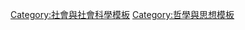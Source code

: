 <noinclude>
{{noteTA
|1=zh-cn:麦卡特尼; zh-hk:麥卡尼; zh-tw:麥卡尼;
|2=zh-cn:列侬; zh-hk:連儂; zh-tw:藍儂;
}}</noinclude>{{navboxV2
| type = vertical
| name = 阴谋论
| state = {{{state<includeonly>|autocollapse</includeonly>}}}
| title = [[陰謀論|阴谋论]]
| listclass = hlist
| groupstyle = text-align:left;
| above = {{link-en|阴谋论列表|List of conspiracy theories}}

| group1 = 核心主题
| list1 =
* [[反科學]]
* {{link-en|阴谋集团|Cabal}}
* [[间谍|间谍活动]]
* [[欺騙]]
* [[秘密社团]]
* {{link-en|民事陰謀|Conspiracy (civil)}}
* {{link-en|刑事陰謀|Conspiracy (criminal)}}
* {{link-en|詐騙陰謀|Deception}}
* {{link-en|陰謀小說|Conspiracy fiction}}
* [[伪科学]]
* [[保密性|機密]]
* [[都市傳說]]

| group2 = 心理學
| list2 =
* [[看法极化]]
* [[認知失調]]
* {{link-en|大众强化|Communal reinforcement}}
* [[確認偏誤|认知偏差]]
* [[控制点]]
* [[偏执狂|偏执]]
* [[投射]]
* [[集體歇斯底里]]

| group3 = 死亡与失踪<br>案件
| list3-type = vertical
| list3-border = child
| list3-groupstyle = text-align:left;
| list3-group1 = [[暗杀|刺杀]]
| list3-list1 =
* [[杰弗里·乔叟|1400年杰弗里·乔叟之死阴谋论]]
* {{link-en|伦敦塔内的王子们|Princes in the Tower|1483年爱德华五世与约克公爵理查之死阴谋论}}
* [[本能寺之变|1582年本能寺之變關於織田信長的陰謀論]]
* [[卡斯帕尔·豪泽尔|1833年豪泽尔之死阴谋论]]
* [[林肯遇刺案|1865年林肯遇刺案阴谋论]]
* [[宋教仁#宋教仁遇刺之谜|1913年宋教仁遇刺案阴谋论]]
* {{link-en|法尔·拉普|Phar Lap#Death|1932年赛马“法尔·拉普”之死阴谋论}}
* [[谢尔盖·米罗诺维奇·基洛夫|1934年基洛夫遇刺案阴谋论]]
* [[斯大林的死亡和葬礼|1953年斯大林之死阴谋论]]
* [[联合国DC-6号班机空难|1961年哈马舍尔德空难身亡案阴谋论]]
* [[帕特里斯·卢蒙巴|1961年卢蒙巴被杀案阴谋论]]
* [[瑪麗蓮·夢露之死|1962年玛丽莲·梦露之死阴谋论]]
* [[肯尼迪遇刺案阴谋论|1963年约翰·肯尼迪遇刺案阴谋论]]
* [[麥爾坎·X|1965年马尔科姆·X遇刺案阴谋论]]
* [[罗伯特·肯尼迪遇刺案阴谋论|1968年罗伯特·肯尼迪遇刺案阴谋论]]
* [[马丁·路德·金遇刺案|1968年马丁·路德·金遇刺案阴谋论]]
* [[吉米·亨德里克斯|1970年吉米·亨德里克斯之死阴谋论]]
* [[儒塞利諾·庫比契克|1976年库比契克车祸身亡案阴谋论]]
* {{link-en|教皇若望·保禄一世之死阴谋论|Pope John Paul I conspiracy theories|1978年若望·保禄一世之死阴谋论}}
* {{link-en|艾瑞·尼夫|Airey Neave#Death|1979年艾瑞·尼夫之死阴谋论}}
* [[朴正熙遇刺案|1979年朴正熙遇刺案阴谋论]]
* [[约翰·列侬之死|1980年约翰·列侬遇刺案阴谋论]]
* [[帕爾梅遇刺案|1986年帕尔梅遇刺案阴谋论]]
* {{link-en|穆罕默德·齐亚·哈克之死|Death of Muhammad Zia-ul-Haq|1988年穆罕默德·齐亚·哈克空难身亡案阴谋论}}
* {{link-en|文森·福斯特自杀案|Suicide of Vince Foster|1993年文森·福斯特自杀案阴谋论}}
* {{link-en|科特·柯本之死|Death of Kurt Cobain#Theories|1994年科特·柯本自杀案阴谋论}}
* {{link-en|伊扎克·拉宾遇刺案阴谋论|Yitzhak Rabin assassination conspiracy theories|1995年伊扎克·拉宾遇刺案阴谋论}}
* {{link-en|戴安娜之死阴谋论|Death of Diana, Princess of Wales conspiracy theories|1997年戴安娜车祸身亡案阴谋论}}
* [[尼泊尔王室枪击事件|2001年尼泊尔王室枪击事件阴谋论]]
* {{link-en|大卫·凯利 (武器专家)|Death of David Kelly|2003年大卫·凯利自杀案阴谋论}}
* {{link-en|亚历山大·利特维年科之死阴谋论|Alexander Litvinenko assassination theories|2006年利特维年科之死阴谋论}}
* [[贝娜齐尔·布托遇刺案|2007年贝娜齐尔·布托遇刺案阴谋论]]
* [[迈克尔·杰克逊之死|2009年迈克尔·杰克逊之死阴谋论]]
* [[奥萨马·本·拉登之死阴谋论|2011年本拉登之死阴谋论]]

| list3-group2 = [[假旗行动|被怀疑是<br/>假旗行动]]
| list3-list2 =
* [[緬因號戰艦 (ACR-1)|1898年缅因号战列舰爆炸阴谋论]]
* {{link-en|卢西塔尼亚号客船被击沉事件|Sinking of the RMS Lusitania|1915年卢西塔尼亚号客船被击沉阴谋论}}
* [[国会纵火案|1933年德国国会纵火案阴谋论]]
* {{link-en|珍珠港事件阴谋论|Pearl Harbor advance-knowledge conspiracy theory|1941年珍珠港事件阴谋论}}
* [[格拉迪奥行动]]
* {{link-en|自由号事件|USS Liberty incident#Ongoing controversy and unresolved questions|1967年美国自由号技术调查船被以色列攻击事件阴谋论}}
* [[1983年大韓航空007號班機空難的非主流理論]]
* {{link-en|1986年莫桑比克图-134客机坠毁事件|1986 Mozambican Tupolev Tu-134 crash|1986年莫桑比克图-134客机坠毁事件阴谋论}}
* [[洛克比空难|1988年洛克比空难阴谋论]]
* {{link-en|俄克拉何马城爆炸案阴谋论|Oklahoma City bombing conspiracy theories|1995年俄克拉何马城爆炸案阴谋论}}
* [[澳大利亚阿瑟港枪击案阴谋论|1996年阿瑟港枪击案阴谋论]]
* {{link-en|1996年环球航空800号班机空难的非官方理论|TWA Flight 800 alternative theories}}
* {{link-en|1999年俄罗斯公寓楼爆炸案|Russian apartment bombings#Theory of Russian government involvement|1999年俄罗斯公寓楼爆炸案阴谋论}}
* [[九一一事件陰謀論]]（{{link-en|九一一恐怖袭击美国政府事先知情论|September 11 attacks advance-knowledge conspiracy theories|美国政府事先知情论}}
* [[世贸中心定向爆破阴谋论]]）
* {{link-en|马德里三一一连环爆炸案的争议|Controversies about the 2004 Madrid train bombings|2004年马德里三一一连环爆炸案阴谋论}}
* [[倫敦七七爆炸案|2005年伦敦七七爆炸案阴谋论]]

| list3-group3 = 其他
| list3-list3 =
* {{link-en|泰坦尼克号沉没事件的非主流理论|RMS Titanic alternative theories|1912年泰坦尼克号沉没事件阴谋论}}
* {{link-en|对亚美尼亚人大屠杀的否认|Armenian Genocide denial|亚美尼亚人大屠杀阴谋论}}
* [[犹太人大屠杀否定论|纳粹种族大屠杀否认论]]
* [[也門兒童事件|1948年-1954年回归以色列的也门犹太人儿童失踪事件]]
* [[開羅大火災|1952年开罗纵火案阴谋论]]
* [[佳特洛夫事件|1959年佳特洛夫事件阴谋论]]
* [[幽灵宇航员|20世纪50、60年代消失的苏联宇航员阴谋论]]
* {{link-en|琼斯镇事件阴谋论|Jonestown conspiracy theory|1978年琼斯镇集体自杀事件阴谋论}}
* {{link-en|撒旦仪式虐待|Satanic ritual abuse|撒旦仪式虐待阴谋论}} ([[血祭诽谤]])
* [[南非航空295號班機空難|1987年南非航空295号班机空难阴谋论]]
* [[爱沙尼亚号渡轮|1994年爱沙尼亚号渡轮沉没事件阴谋论]]
* [[马来西亚航空370号班机空难#阴谋论|2014年马来西亚航空370号班机空难阴谋论]]
* [[世越号沉没事故#陰謀假設|2014年世越号沉没事故阴谋论]]
* [[珍寶王國#故意沉沒爭議|2022年珍寶海鮮舫沉沒事故陰謀論]]

| group4 = [[新世界秩序 (阴谋论)|新世界秩序]]
| list4 =
* [[文化马克思主义阴谋论]]
* [[盎格鲁-撒克逊使命|盎格魯-撒克遜使命陰謀論]]
* [[彼爾德伯格會議|畢德堡俱樂部阴谋论]]
* [[美国外交关系协会|美國外交關係協會陰謀論]]
* [[三邊委員會|三邊委員會陰謀論]]
* [[三百人委员会|三百人委員會陰謀論]]
* [[罗斯柴尔德家族|羅斯柴爾德家族陰謀論]]
* [[洛克斐勒家族|洛克菲勒家族陰謀論]]
* [[联邦储备系统|美國聯邦儲備系統陰謀論]]
* {{link-en|波西米亚森林|Bohemian Grove|波西米亚森林阴谋论}}
* [[外星生命入侵|外星生命入侵陰謀論]]
* {{link-en|梵蒂岡陰謀論|Vatican conspiracy theories}}
* [[骷髅会|骷髅会阴谋论]]
* [[黑色直升機|黑色直升机阴谋论]]
* {{link-en|友谊会 (基督教团体)|The Fellowship (Christian organization)|友谊会阴谋论}}
* [[佐治亚引导石|佐治亚引导石阴谋论]]
* [[光照派|光明会阴谋论]]
* {{link-en|共济会阴谋论|Masonic conspiracy theories}}
* {{link-en|犹太人阴谋论|Jewish conspiracy}}
* [[犹太人-共济会阴谋论|犹太人-共济会勾结阴谋论]]
* [[锡安长老会纪要|《錫安長老會紀要》阴谋论]]
* {{link-en|穆斯林兄弟会阴谋论|Muslim Brotherhood conspiracy theories}}
* {{link-en|耶稣会阴谋论|Jesuit conspiracy theories}}
* [[ODESSA|奥德萨阴谋论]]
* {{link-en|聯邦緊急事務管理署集中營陰謀論|FEMA camps conspiracy theory}}
* {{link-en|間諜和情報機構監視陰謀論|List of conspiracy theories#Surveillance by espionage and intelligence agencies}}
* {{link-en|無線射頻辨識晶片陰謀論|List of conspiracy theories#RFID chips}}
* {{link-en|數位電視轉換陰謀論|List of conspiracy theories#Media}}
* {{link-en|電子銀行陰謀論|List of conspiracy theories#Electronic banking conspiracy}}
* [[社会工程|社會工程陰謀論]]
* [[洗腦|思想控制陰謀論]]
* [[丹佛國際機場|丹佛國際機場陰謀論]]
* {{link-en|主流媒體整合陰謀論|Concentration of media ownership}}

| group5 = {{link-en|不明飞行物阴谋论|UFO conspiracy theory|UFO}}
| list5-type = vertical
| list5-border = child
| list5-groupstyle = text-align:left;
| evenodd = swap
| list5-group1 = 概览
| list5-list1 =
* [[51区|关于51区的阴谋论]]
* [[道西基地|关于杜尔赛基地的阴谋论]]
* {{link-en|对情况的估计|Estimate of the Situation|《对情况的估计》阴谋论}}
* [[MJ-12|雄伟-12委员会阴谋论]]
* [[黑衣人|黑衣人阴谋论]]
* {{link-en|在宗教、占星术、幽浮学和伪科学中出现的星球|Project Serpo|美国政府与赛波星外星人的人员交换计划阴谋论}}
* [[外星爬蟲人|外星爬虫人阴谋论]]
* [[阿波羅登月計劃陰謀論]]

| list5-group2 = [[不明飛行物事件列表|事件]]
| list5-list2 =
* [[幽灵火箭|1946年鬼火箭事件]]
* {{link-en|莫里岛事件|Maury Island incident|1947年莫里岛事件阴谋论}}
* [[羅斯威爾飛碟墜毀事件|美国政府掩盖罗斯威尔事件阴谋论]]
* [[托马斯·曼特尔事件|1948年托马斯·曼特尔事件阴谋论]]
* {{link-en|凯克斯伯格UFO事件|Kecksburg UFO incident|1965年凯克斯伯格UFO事件阴谋论}}
* [[藍道申森林事件|英国政府掩盖1980年蓝道申森林UFO事件阴谋论]]

| group6 = 医疗与健康
| list6 =
* {{link-en|艾滋病病毒起源阴谋论|Discredited AIDS origins theories}}
* [[艾滋病重估运动|艾滋病重估阴谋论]]
* [[腦控]]
* [[化学尾迹阴谋论]]
* {{link-en|关于饮水加氟的争议|Water fluoridation controversy#Conspiracy theories|饮水加氟阴谋论}}
* [[SARS陰謀論]]
* [[2019冠状病毒病阴谋论]]
* {{link-en|大型製藥廠陰謀論|Big Pharma conspiracy theory}}
* [[疫苗猶豫|疫苗陰謀論]]
* [[转基因食品争议|转基因阴谋论]]

| group7 = 能源与环境
| list7 =
* [[免費能源被打壓陰謀論]]
* [[全球暖化否定說|全球变暖阴谋论]]
* 《[[全球暖化大騙局]]》
* [[气候门|氣候研究小組電郵爭議]]

| group8 = [[美国政府]]
| list8 =
* [[阿波罗登月计划阴谋论]]
* {{link-en|奥巴马的公民权阴谋论|Barack Obama citizenship conspiracy theories}}
* {{link-en|奥巴马的宗教信仰阴谋论|Barack Obama religion conspiracy theories}}
* {{link-en|我真正父亲的梦想|Dreams from My Real Father|奥巴马的“真实父亲”阴谋论}}
* {{link-en|肯尼迪被中央情报局刺杀阴谋论|CIA Kennedy assassination conspiracy theory}}
* {{link-en|中央情报局与基地组织关系的争议|CIA-Osama bin Laden controversy|中央情报局与本·拉登的关系}}
* {{link-en|杜勒斯计划|Dulles' Plan|杜勒斯计划阴谋论}}（[[十条诫令]]）
* [[高頻主動式極光研究計劃|高频主动式极光研究计划阴谋论]]
* [[蒙淘克計劃|蒙淘克计划阴谋论]]
* {{link-en|十月惊奇阴谋论|October surprise conspiracy theory}}
* [[費城實驗|1943年费城实验阴谋论]]
* [[亚速尔计划|1974年亚述尔岛人计划阴谋论]]
* [[MKUltra计划|MKUltra计划阴谋论]]
* [[主權公民運動|主权公民运动阴谋论]] ({{link-en|赎回运动|Redemption movement|赎回阴谋论}})
* {{link-en|大量右翼阴谋论|Vast right-wing conspiracy}}
* {{link-en|越南战争战俘与失踪人员问题|Vietnam War POW/MIA issue|越南战争战俘与失踪人员阴谋论}}
* [[韦科惨案|1993年韦科惨案阴谋论]]

| group9 = 其他
| list9 =
* {{link-en|发条橙阴谋论|Clockwork Orange (plot)}}
* [[關於艾維斯·普里斯萊的陰謀論|貓王未死阴谋论]]
* [[保羅已死|保罗·麦卡特尼在1966年已死阴谋论]]
* [[艾薇儿·拉维尼替身阴谋论]]
* [[船帆座事件|1979年维拉事件阴谋论]]
* [[新可口可樂|新可乐阴谋论]]
* {{link-en|1987年萨尔特舍巴登会议|Lilla Saltsjöbadsavtalet|1987年萨尔特舍巴登会议阴谋论}}
* {{link-en|关于圣经的阴谋论|Bible conspiracy theory}}
* [[基督教国教主义|基督教国教化阴谋论]]
* {{link-en|乔治·索罗斯阴谋论|George Soros conspiracy theories}}
* [[大孟加拉國|孟加拉国扩张阴谋论]]
* [[同性恋黑手党#同志国际|同志國際]]
* [[地平說#现代地平说|現代地平說]]
* {{link-en|圣殿骑士团的传说|Knights Templar legends|圣殿骑士团阴谋论}}
* {{link-en|收复失地 (墨西哥)|Reconquista (Mexico)|墨西哥收复失地阴谋论}}
* [[虛構時間假說|幻影时间]]
* {{link-en|新年表 (福缅科)|New Chronology (Fomenko)|新年表理论}}
* [[紅水銀|红水银阴谋论]]
* [[苏格兰黑手党|苏格兰黑手党阴谋论]]
* {{link-en|斯坦尼斯拉夫·卢尼奥夫|Stanislav Lunev|斯坦尼斯拉夫·卢尼奥夫声称的阴谋论}}
* [[深層政府|深層政府陰謀論]]
* [[大取代|大取代阴谋论]]
* [[烏克蘭生物實驗室陰謀論]]

| group12 = 另见
| list12 = 
* {{link-en|Template:对大屠杀的否定|Template:Denial of mass killings|大屠杀否认事件}}
* {{link-en|大屠杀否认论|Genocide denial}}
}}<noinclude>
[[Category:社會與社會科學模板]]
[[Category:哲學與思想模板]]
</noinclude>